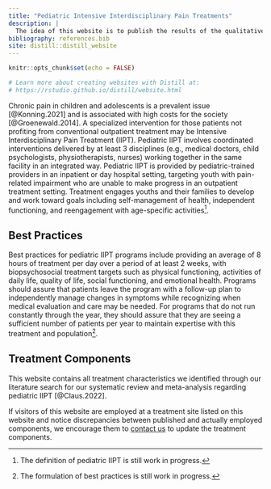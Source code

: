 ```yaml
---
title: "Pediatric Intensive Interdisciplinary Pain Treatments"
description: |
  The idea of this website is to publish the results of the qualitative analysis of our paper (i.e., the description of available treatments) so that clinicians can  retrace which IIPT components were identifiable based on published journal articles for which treatment site. If the treatment components identified through our research are out of date or incomplete, clinicians may get in touch with us and we'll update the treatment components for that specific site based on credible sources.
bibliography: references.bib
site: distill::distill_website
---
```


```r
knitr::opts_chunk$set(echo = FALSE)

# Learn more about creating websites with Distill at:
# https://rstudio.github.io/distill/website.html

```

Chronic pain in children and adolescents is a prevalent issue [@Konning.2021] and is associated with high costs for the society [@Groenewald.2014]. A specialized intervention for those patients not profiting from conventional outpatient treatment may be Intensive Interdisciplinary Pain Treatment (IIPT). Pediatric IIPT involves coordinated interventions delivered by at least 3 disciplines (e.g., medical doctors, child psychologists, physiotherapists, nurses) working together in the same facility in an integrated way. Pediatric IIPT is provided by pediatric-trained providers in an inpatient or day hospital setting, targeting youth with pain-related impairment who are unable to make progress in an outpatient treatment setting. Treatment engages youths and their families to develop and work toward goals including self-management of health, independent functioning, and reengagement with age-specific activities^[The definition of pediatric IIPT is still work in progress.].

## Best Practices
Best practices for pediatric IIPT programs include providing an average of 8 hours of treatment per day over a period of at least 2 weeks, with biopsychosocial treatment targets such as physical functioning, activities of daily life, quality of life, social functioning, and emotional health. Programs should assure that patients leave the program with a follow-up plan to independently manage changes in symptoms while recognizing when medical evaluation and care may be needed. For programs that do not run constantly through the year, they should assure that they are seeing a sufficient number of patients per year to maintain expertise with this treatment and population^[The formulation of best practices is still work in progress.].


## Treatment Components
This website contains all treatment characteristics we identified through our literature search for our systematic review and meta-analysis regarding pediatric IIPT [@Claus.2022].

If visitors of this website are employed at a treatment site listed on this website and notice discrepancies between published and actually employed components, we encourage them to [contact us](mailto:b.claus@pedscience.de) to update the treatment components.